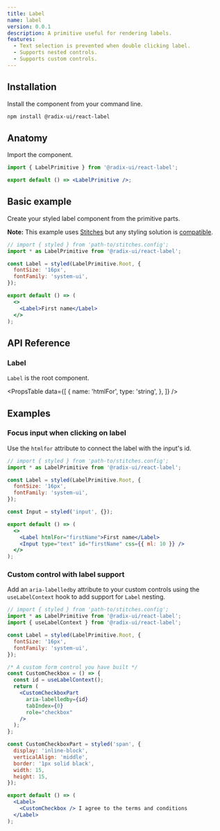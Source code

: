 ```yaml
---
title: Label
name: label
version: 0.0.1
description: A primitive useful for rendering labels.
features:
  - Text selection is prevented when double clicking label.
  - Supports nested controls.
  - Supports custom controls.
---
```


## Installation

Install the component from your command line.

```bash
npm install @radix-ui/react-label
```

## Anatomy

Import the component.

```jsx
import { LabelPrimitive } from '@radix-ui/react-label';

export default () => <LabelPrimitive />;
```

## Basic example

Create your styled label component from the primitive parts.

**Note:** This example uses [Stitches](https://stitches.dev) but any styling solution is [compatible](../overview/styling).

```jsx live manual
// import { styled } from 'path-to/stitches.config';
import * as LabelPrimitive from '@radix-ui/react-label';

const Label = styled(LabelPrimitive.Root, {
  fontSize: '16px',
  fontFamily: 'system-ui',
});

export default () => (
  <>
    <Label>First name</Label>
  </>
);
```

## API Reference

### Label

`Label` is the root component.

<PropsTable
  data={[
    {
      name: 'htmlFor',
      type: 'string',
    },
  ]}
/>

## Examples

### Focus input when clicking on label

Use the `htmlfor` attribute to connect the label with the input's id.

```jsx live manual compact
// import { styled } from 'path-to/stitches.config';
import * as LabelPrimitive from '@radix-ui/react-label';

const Label = styled(LabelPrimitive.Root, {
  fontSize: '16px',
  fontFamily: 'system-ui',
});

const Input = styled('input', {});

export default () => (
  <>
    <Label htmlFor="firstName">First name</Label>
    <Input type="text" id="firstName" css={{ ml: 10 }} />
  </>
);
```

### Custom control with label support

Add an `aria-labelledby` attribute to your custom controls using the `useLabelContext` hook to add support for `Label` nesting.

```jsx live manual compact
// import { styled } from 'path-to/stitches.config';
import * as LabelPrimitive from '@radix-ui/react-label';
import { useLabelContext } from '@radix-ui/react-label';

const Label = styled(LabelPrimitive.Root, {
  fontSize: '16px',
  fontFamily: 'system-ui',
});

/* A custom form control you have built */
const CustomCheckbox = () => {
  const id = useLabelContext();
  return (
    <CustomCheckboxPart
      aria-labelledby={id}
      tabIndex={0}
      role="checkbox"
    />
  );
};

const CustomCheckboxPart = styled('span', {
  display: 'inline-block',
  verticalAlign: 'middle',
  border: '1px solid black',
  width: 15,
  height: 15,
});

export default () => (
  <Label>
    <CustomCheckbox /> I agree to the terms and conditions
  </Label>
);
```
